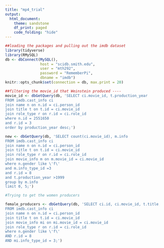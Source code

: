 ```yaml
---
title: "mp4_trial"
output:
  html_document:
    theme: sandstone
    df_print: paged
    code_folding: "hide"
---
```


```r
##loading the packages and pulling out the imdb dataset
library(tidyverse)
library(RMySQL)
db <- dbConnect(MySQL(), 
                host = "scidb.smith.edu", 
                user = "mth292", 
                password = "RememberPi", 
                dbname = "imdb")
knitr::opts_chunk$set(connection = db, max.print = 20)
```

```r
##filtering the movie_id that Weinstein produced ----
movie_id <- dbGetQuery(db, 'SELECT ci.movie_id, t.production_year
FROM imdb.cast_info ci
join name n on n.id = ci.person_id
join title t on t.id = ci.movie_id
join role_type r on r.id = ci.role_id
where n.id = 2551650
and r.id = 3
order by production_year desc;')
```

```r
new <- dbGetQuery(db, 'SELECT count(ci.movie_id), m.info
FROM imdb.cast_info ci
join name n on n.id = ci.person_id
join title t on t.id = ci.movie_id 
join role_type r on r.id = ci.role_id
join movie_info m on m.movie_id = ci.movie_id
where n.gender like \'f\'
and m.info_type_id =3
and r.id = 8
and t.production_year >1999
group by m.info
limit 0, 5;')
```




```r
#Trying to get the women producers 

female_producers <- dbGetQuery(db, 'SELECT ci.id, ci.movie_id, t.title,  mi.info, t.production_year, n.name, n.gender, r.id
FROM imdb.cast_info ci
join name n on n.id = ci.person_id
join title t on t.id = ci.movie_id
join movie_info mi on mi.movie_id = ci.movie_id
join role_type r on r.id = ci.role_id
where n.gender like \'f\'
AND r.id = 8
AND mi.info_type_id = 3;')
```



